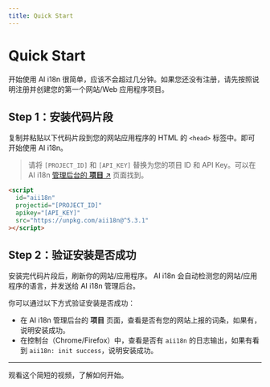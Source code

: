 ```yaml
---
title: Quick Start
---
```


# Quick Start

开始使用 AI i18n 很简单，应该不会超过几分钟。如果您还没有注册，请先按照说明注册并创建您的第一个网站/Web 应用程序项目。

## Step 1：安装代码片段

复制并粘贴以下代码片段到您的网站应用程序的 HTML 的 `<head>` 标签中。即可开始使用 AI i18n。

> 请将 `[PROJECT_ID]` 和 `[API_KEY]` 替换为您的项目 ID 和 API Key。可以在 AI i18n [管理后台的 **项目** ↗](https://app.aii18n.com/projects) 页面找到。

```html
<script
  id="aii18n"
  projectid="[PROJECT_ID]"
  apikey="[API_KEY]"
  src="https://unpkg.com/aii18n@^5.3.1"
></script>
```

## Step 2：验证安装是否成功

安装完代码片段后，刷新你的网站/应用程序。
AI i18n 会自动检测您的网站/应用程序的语言，并发送给 AI i18n 管理后台。

你可以通过以下方式验证安装是否成功：

- 在 AI i18n 管理后台的 **项目** 页面，查看是否有您的网站上报的词条，如果有，说明安装成功。
- 在控制台（Chrome/Firefox）中，查看是否有 `aii18n` 的日志输出，如果有看到 `aii18n: init success`，说明安装成功。

---

观看这个简短的视频，了解如何开始。
